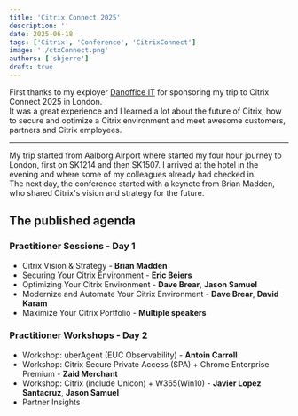```yaml
---
title: 'Citrix Connect 2025'
description: ''
date: 2025-06-18
tags: ['Citrix', 'Conference', 'CitrixConnect']
image: './ctxConnect.png'
authors: ['sbjerre']
draft: true
---
```


First thanks to my exployer [Danoffice IT](https://danofficeit.com) for sponsoring my trip to Citrix Connect 2025 in London. \
It was a great experience and I learned a lot about the future of Citrix, how to secure and optimize a Citrix environment and meet awesome customers, partners and Citrix employees.

-----

My trip started from Aalborg Airport where started my four hour journey to London, first on SK1214 and then SK1507. I arrived at the hotel in the evening and where some of my colleagues already had checked in. \
The next day, the conference started with a keynote from Brian Madden, who shared Citrix's vision and strategy for the future.

## The published agenda

### Practitioner Sessions - Day 1
* Citrix Vision & Strategy - **Brian Madden**
* Securing Your Citrix Environment - **Eric Beiers**
* Optimizing Your Citrix Environment - **Dave Brear**, **Jason Samuel**
* Modernize and Automate Your Citrix Environment - **Dave Brear**, **David Karam**
* Maximize Your Citrix Portfolio - **Multiple speakers**

### Practitioner Workshops - Day 2
* Workshop: uberAgent (EUC Observability) - **Antoin Carroll**
* Workshop: Citrix Secure Private Access (SPA) + Chrome Enterprise Premium - **Zaid Merchant**
* Workshop: Citrix (include Unicon) + W365(Win10) - **Javier Lopez Santacruz**, **Jason Samuel**
* Partner Insights
